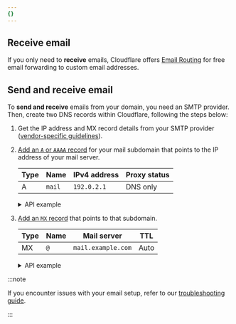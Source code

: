 ```yaml
---
{}
---
```



## Receive email

If you only need to **receive** emails, Cloudflare offers [Email Routing](/email-routing/) for free email forwarding to custom email addresses.

## Send and receive email

To **send and receive** emails from your domain, you need an SMTP provider. Then, create two DNS records within Cloudflare, following the steps below:

1. Get the IP address and MX record details from your SMTP provider ([vendor-specific guidelines](/dns/manage-dns-records/reference/vendor-specific-records/)).

2. [Add an `A` or `AAAA` record](/dns/manage-dns-records/how-to/create-dns-records/) for your mail subdomain that points to the IP address of your mail server.

   | **Type** | **Name** | **IPv4 address** | **Proxy status** |
   | -------- | -------- | ---------------- | ---------------- |
   | A        | `mail`   | `192.0.2.1`      | DNS only         |

     <details>
      <summary>API example</summary>
      <div>

	 <APIRequest
   	path="/zones/{zone_id}/dns_records"
   	method="POST"
   	json={{
       "type":"A",
       "name":"www.example.com",
       "content":"192.0.2.1",
       "ttl":3600,
       "proxied":false
     }}
   />

   ```json title="Response"
   {
     "result": {
       "id": "<ID>",
       "zone_id": "<ZONE_ID>",
       "zone_name": "example.com",
       "name": "www.example.com",
       "type": "A",
       "content": "192.0.2.1",
       "proxiable": true,
       "proxied": false,
       "ttl": 1,
       "locked": false,
       "meta": {
         "source": "primary"
       },
       "comment": null,
       "tags": [],
       "created_on": "2023-01-17T20:37:05.368097Z",
       "modified_on": "2023-01-17T20:37:05.368097Z"
     },
     "success": true,
     "errors": [],
     "messages": []
   }
   ```

      </div>
      </details>

3. [Add an `MX` record](/dns/manage-dns-records/how-to/create-dns-records/) that points to that subdomain.

   | **Type** | **Name** | **Mail server**    | **TTL** |
   | -------- | -------- | ------------------ | ------- |
   | MX       | `@`      | `mail.example.com` | Auto    |

      <details>
      <summary>API example</summary>
      <div>

	 <APIRequest
   	path="/zones/{zone_id}/dns_records"
   	method="POST"
   	json={{
      "type":"MX",
      "name":"example.com",
      "content":"mail.example.com",
      "ttl":3600
    }}
   />

   ```json title="Response"
   {
     "result": {
       "id": "<ID>",
       "zone_id": "<ZONE_ID>",
       "zone_name": "example.com",
       "name": "example.com",
       "type": "MX",
       "content": "mail.example.com",
       "priority": 10,
       "proxiable": false,
       "proxied": false,
       "ttl": 3600,
       "locked": false,
       "meta": {
         "source": "primary"
       },
       "comment": null,
       "tags": [],
       "created_on": "2023-01-17T20:54:23.660869Z",
       "modified_on": "2023-01-17T20:54:23.660869Z"
     },
     "success": true,
     "errors": [],
     "messages": []
   }
   ```

      </div>
      </details>

:::note


If you encounter issues with your email setup, refer to our [troubleshooting guide](/dns/troubleshooting/email-issues/).


:::
